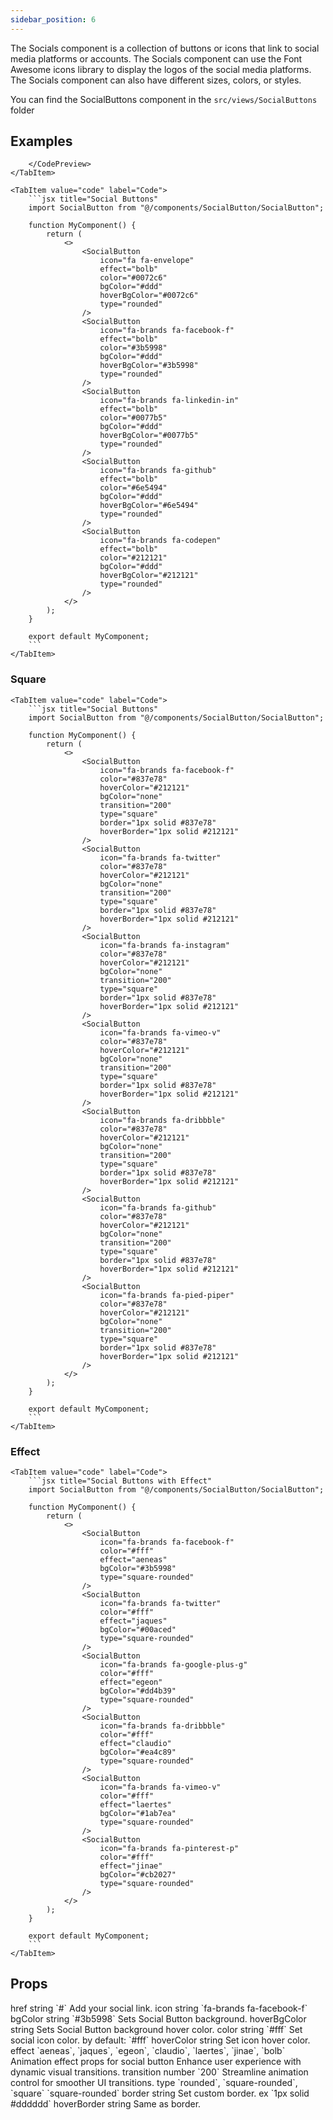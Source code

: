 ```yaml
---
sidebar_position: 6
---
```


The Socials component is a collection of buttons or icons that link to social media platforms or accounts. The Socials component can use the Font Awesome icons library to display the logos of the social media platforms. The Socials component can also have different sizes, colors, or styles.

You can find the SocialButtons component in the `src/views/SocialButtons` folder


## Examples

<Tabs>
    <TabItem value="preview" label="Preview">
        <CodePreview>
            <div className="d-flex gap-2">
                <SocialButton
                    icon="fa fa-envelope"
                    effect="bolb"
                    color="#0072c6"
                    bgColor="#ddd"
                    hoverBgColor="#0072c6"
                    type="rounded"
                />
                <SocialButton
                    icon="fa-brands fa-facebook-f"
                    effect="bolb"
                    color="#3b5998"
                    bgColor="#ddd"
                    hoverBgColor="#3b5998"
                    type="rounded"
                />
                <SocialButton
                    icon="fa-brands fa-linkedin-in"
                    effect="bolb"
                    color="#0077b5"
                    bgColor="#ddd"
                    hoverBgColor="#0077b5"
                    type="rounded"
                />
                <SocialButton
                    icon="fa-brands fa-github"
                    effect="bolb"
                    color="#6e5494"
                    bgColor="#ddd"
                    hoverBgColor="#6e5494"
                    type="rounded"
                />
                <SocialButton
                    icon="fa-brands fa-codepen"
                    effect="bolb"
                    color="#212121"
                    bgColor="#ddd"
                    hoverBgColor="#212121"
                    type="rounded"
                />
            </div>

        </CodePreview>
    </TabItem>
    
    <TabItem value="code" label="Code">
        ```jsx title="Social Buttons"
        import SocialButton from "@/components/SocialButton/SocialButton";

        function MyComponent() {
            return (
                <>
                    <SocialButton
                        icon="fa fa-envelope"
                        effect="bolb"
                        color="#0072c6"
                        bgColor="#ddd"
                        hoverBgColor="#0072c6"
                        type="rounded"
                    />
                    <SocialButton
                        icon="fa-brands fa-facebook-f"
                        effect="bolb"
                        color="#3b5998"
                        bgColor="#ddd"
                        hoverBgColor="#3b5998"
                        type="rounded"
                    />
                    <SocialButton
                        icon="fa-brands fa-linkedin-in"
                        effect="bolb"
                        color="#0077b5"
                        bgColor="#ddd"
                        hoverBgColor="#0077b5"
                        type="rounded"
                    />
                    <SocialButton
                        icon="fa-brands fa-github"
                        effect="bolb"
                        color="#6e5494"
                        bgColor="#ddd"
                        hoverBgColor="#6e5494"
                        type="rounded"
                    />
                    <SocialButton
                        icon="fa-brands fa-codepen"
                        effect="bolb"
                        color="#212121"
                        bgColor="#ddd"
                        hoverBgColor="#212121"
                        type="rounded"
                    />
                </>
            );
        }

        export default MyComponent;
        ```
    </TabItem>
</Tabs>

### Square

<Tabs>
    <TabItem value="preview" label="Preview">
        <CodePreview>
            <div className="d-flex gap-2">
                <SocialButton
                    icon="fa-brands fa-facebook-f"
                    color="#837e78"
                    hoverColor="#212121"
                    bgColor="none"
                    transition="200"
                    type="square"
                    border="1px solid #837e78"
                    hoverBorder="1px solid #212121"
                />
                <SocialButton
                    icon="fa-brands fa-twitter"
                    color="#837e78"
                    hoverColor="#212121"
                    bgColor="none"
                    transition="200"
                    type="square"
                    border="1px solid #837e78"
                    hoverBorder="1px solid #212121"
                />
                <SocialButton
                    icon="fa-brands fa-instagram"
                    color="#837e78"
                    hoverColor="#212121"
                    bgColor="none"
                    transition="200"
                    type="square"
                    border="1px solid #837e78"
                    hoverBorder="1px solid #212121"
                />
                <SocialButton
                    icon="fa-brands fa-vimeo-v"
                    color="#837e78"
                    hoverColor="#212121"
                    bgColor="none"
                    transition="200"
                    type="square"
                    border="1px solid #837e78"
                    hoverBorder="1px solid #212121"
                />
                <SocialButton
                    icon="fa-brands fa-dribbble"
                    color="#837e78"
                    hoverColor="#212121"
                    bgColor="none"
                    transition="200"
                    type="square"
                    border="1px solid #837e78"
                    hoverBorder="1px solid #212121"
                />
                <SocialButton
                    icon="fa-brands fa-github"
                    color="#837e78"
                    hoverColor="#212121"
                    bgColor="none"
                    transition="200"
                    type="square"
                    border="1px solid #837e78"
                    hoverBorder="1px solid #212121"
                />
                <SocialButton
                    icon="fa-brands fa-pied-piper"
                    color="#837e78"
                    hoverColor="#212121"
                    bgColor="none"
                    transition="200"
                    type="square"
                    border="1px solid #837e78"
                    hoverBorder="1px solid #212121"
                />
            </div>
        </CodePreview>
    </TabItem>
    
    <TabItem value="code" label="Code">
        ```jsx title="Social Buttons"
        import SocialButton from "@/components/SocialButton/SocialButton";

        function MyComponent() {
            return (
                <>
                    <SocialButton
                        icon="fa-brands fa-facebook-f"
                        color="#837e78"
                        hoverColor="#212121"
                        bgColor="none"
                        transition="200"
                        type="square"
                        border="1px solid #837e78"
                        hoverBorder="1px solid #212121"
                    />
                    <SocialButton
                        icon="fa-brands fa-twitter"
                        color="#837e78"
                        hoverColor="#212121"
                        bgColor="none"
                        transition="200"
                        type="square"
                        border="1px solid #837e78"
                        hoverBorder="1px solid #212121"
                    />
                    <SocialButton
                        icon="fa-brands fa-instagram"
                        color="#837e78"
                        hoverColor="#212121"
                        bgColor="none"
                        transition="200"
                        type="square"
                        border="1px solid #837e78"
                        hoverBorder="1px solid #212121"
                    />
                    <SocialButton
                        icon="fa-brands fa-vimeo-v"
                        color="#837e78"
                        hoverColor="#212121"
                        bgColor="none"
                        transition="200"
                        type="square"
                        border="1px solid #837e78"
                        hoverBorder="1px solid #212121"
                    />
                    <SocialButton
                        icon="fa-brands fa-dribbble"
                        color="#837e78"
                        hoverColor="#212121"
                        bgColor="none"
                        transition="200"
                        type="square"
                        border="1px solid #837e78"
                        hoverBorder="1px solid #212121"
                    />
                    <SocialButton
                        icon="fa-brands fa-github"
                        color="#837e78"
                        hoverColor="#212121"
                        bgColor="none"
                        transition="200"
                        type="square"
                        border="1px solid #837e78"
                        hoverBorder="1px solid #212121"
                    />
                    <SocialButton
                        icon="fa-brands fa-pied-piper"
                        color="#837e78"
                        hoverColor="#212121"
                        bgColor="none"
                        transition="200"
                        type="square"
                        border="1px solid #837e78"
                        hoverBorder="1px solid #212121"
                    />
                </>
            );
        }

        export default MyComponent;
        ```
    </TabItem>
</Tabs>

### Effect

<Tabs>
    <TabItem value="preview" label="Preview">
        <CodePreview>
            <div className="d-flex gap-2">
                <SocialButton
                    icon="fa-brands fa-facebook-f"
                    color="#fff"
                    effect="aeneas"
                    bgColor="#3b5998"
                    type="square-rounded"
                />
                <SocialButton
                    icon="fa-brands fa-twitter"
                    color="#fff"
                    effect="jaques"
                    bgColor="#00aced"
                    type="square-rounded"
                />
                <SocialButton
                    icon="fa-brands fa-google-plus-g"
                    color="#fff"
                    effect="egeon"
                    bgColor="#dd4b39"
                    type="square-rounded"
                />
                <SocialButton
                    icon="fa-brands fa-dribbble"
                    color="#fff"
                    effect="claudio"
                    bgColor="#ea4c89"
                    type="square-rounded"
                />
                <SocialButton
                    icon="fa-brands fa-vimeo-v"
                    color="#fff"
                    effect="laertes"
                    bgColor="#1ab7ea"
                    type="square-rounded"
                />
                <SocialButton
                    icon="fa-brands fa-pinterest-p"
                    color="#fff"
                    effect="jinae"
                    bgColor="#cb2027"
                    type="square-rounded"
                />
            </div>
        </CodePreview>
    </TabItem>
    
    <TabItem value="code" label="Code">
        ```jsx title="Social Buttons with Effect"
        import SocialButton from "@/components/SocialButton/SocialButton";

        function MyComponent() {
            return (
                <>
                    <SocialButton
                        icon="fa-brands fa-facebook-f"
                        color="#fff"
                        effect="aeneas"
                        bgColor="#3b5998"
                        type="square-rounded"
                    />
                    <SocialButton
                        icon="fa-brands fa-twitter"
                        color="#fff"
                        effect="jaques"
                        bgColor="#00aced"
                        type="square-rounded"
                    />
                    <SocialButton
                        icon="fa-brands fa-google-plus-g"
                        color="#fff"
                        effect="egeon"
                        bgColor="#dd4b39"
                        type="square-rounded"
                    />
                    <SocialButton
                        icon="fa-brands fa-dribbble"
                        color="#fff"
                        effect="claudio"
                        bgColor="#ea4c89"
                        type="square-rounded"
                    />
                    <SocialButton
                        icon="fa-brands fa-vimeo-v"
                        color="#fff"
                        effect="laertes"
                        bgColor="#1ab7ea"
                        type="square-rounded"
                    />
                    <SocialButton
                        icon="fa-brands fa-pinterest-p"
                        color="#fff"
                        effect="jinae"
                        bgColor="#cb2027"
                        type="square-rounded"
                    />
                </>
            );
        }

        export default MyComponent;
        ```
    </TabItem>
</Tabs>

## Props

<FeatureTable>
    <tr>
        <td>href</td>
        <td>string</td>
        <td>`#`</td>
        <td>Add your social link.</td>
    </tr>
    <tr>
        <td>icon</td>
        <td>string</td>
        <td>`fa-brands fa-facebook-f`</td>
        <td></td>
    </tr>
    <tr>
        <td>bgColor</td>
        <td>string</td>
        <td>`#3b5998`</td>
        <td>Sets Social Button background.</td>
    </tr>
    <tr>
        <td>hoverBgColor</td>
        <td>string</td>
        <td></td>
        <td>Sets Social Button background hover color.</td>
    </tr>
    <tr>
        <td>color</td>
        <td>string</td>
        <td>`#fff`</td>
        <td>Set social icon color. by default: `#fff` </td>
    </tr>
    <tr>
        <td>hoverColor</td>
        <td>string</td>
        <td></td>
        <td>Set icon hover color.</td>
    </tr>
    <tr>
        <td>effect</td>
        <td>`aeneas`, `jaques`, `egeon`, `claudio`,  `laertes`, `jinae`, `bolb`</td>
        <td></td>
        <td>Animation effect props for social button Enhance user experience with dynamic visual transitions.</td>
    </tr>
    <tr>
        <td>transition</td>
        <td>number</td>
        <td>`200`</td>
        <td>Streamline animation control for smoother UI transitions.</td>
    </tr>
    <tr>
        <td>type</td>
        <td>`rounded`, `square-rounded`, `square`</td>
        <td>`square-rounded`</td>
        <td></td>
    </tr>
    <tr>
        <td>border</td>
        <td>string</td>
        <td></td>
        <td>Set custom border. ex `1px solid #dddddd` </td>
    </tr>
    <tr>
        <td>hoverBorder</td>
        <td>string</td>
        <td></td>
        <td>Same as border.</td>
    </tr>
</FeatureTable>
